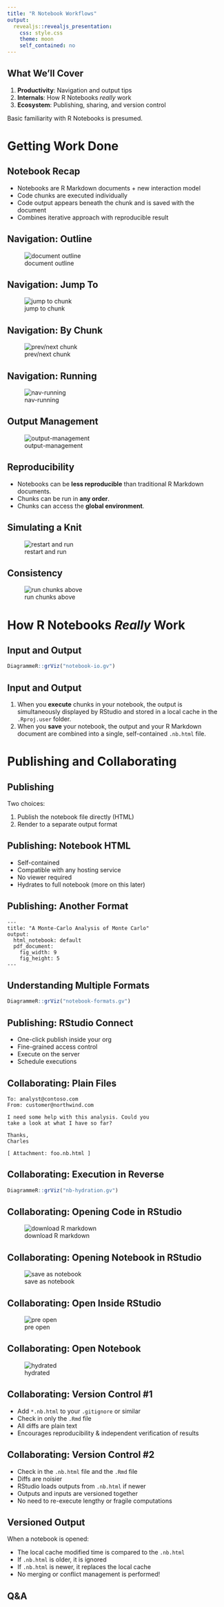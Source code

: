```yaml
---
title: "R Notebook Workflows"
output: 
  revealjs::revealjs_presentation:
    css: style.css
    theme: moon
    self_contained: no
---
```


## What We'll Cover

1. **Productivity**: Navigation and output tips
1. **Internals**: How R Notebooks *really* work
1. **Ecosystem**: Publishing, sharing, and version control

Basic familiarity with R Notebooks is presumed.

# Getting Work Done

## Notebook Recap

- Notebooks are R Markdown documents + new interaction model
- Code chunks are executed individually 
- Code output appears beneath the chunk and is saved with the document 
- Combines iterative approach with reproducible result

## Navigation: Outline

![document outline](outline.png)

## Navigation: Jump To

![jump to chunk](jump-to.png)

## Navigation: By Chunk

![prev/next chunk](nav-chunks.png)

## Navigation: Running

![nav-running](nav-running.png)

## Output Management

![output-management](output-management.png)

## Reproducibility

- Notebooks can be **less reproducible** than traditional R Markdown documents.
- Chunks can be run in **any order**. 
- Chunks can access the **global environment**.

## Simulating a Knit

![restart and run](restart-and-run.png)

## Consistency

![run chunks above](run-chunks-above.png)

# How R Notebooks *Really* Work

## Input and Output

```r
DiagrammeR::grViz("notebook-io.gv")
```

## Input and Output

1. When you **execute** chunks in your notebook, the output is simultaneously displayed by RStudio and stored in a local cache in the `.Rproj.user` folder.
1. When you **save** your notebook, the output and your R Markdown document are combined into a single, self-contained `.nb.html` file.

# Publishing and Collaborating

## Publishing

Two choices:

1. Publish the notebook file directly (HTML)
1. Render to a separate output format

## Publishing: Notebook HTML

- Self-contained 
- Compatible with any hosting service
- No viewer required
- Hydrates to full notebook (more on this later)

## Publishing: Another Format

    ---
    title: "A Monte-Carlo Analysis of Monte Carlo"
    output:
      html_notebook: default
      pdf_document:
        fig_width: 9
        fig_height: 5
    ---

## Understanding Multiple Formats

```r
DiagrammeR::grViz("notebook-formats.gv")
```

## Publishing: RStudio Connect

- One-click publish inside your org
- Fine-grained access control
- Execute on the server
- Schedule executions 

## Collaborating: Plain Files

    To: analyst@contoso.com
    From: customer@northwind.com
    
    I need some help with this analysis. Could you 
    take a look at what I have so far?
    
    Thanks,
    Charles
    
    [ Attachment: foo.nb.html ]

## Collaborating: Execution in Reverse

```r
DiagrammeR::grViz("nb-hydration.gv")
```

## Collaborating: Opening Code in RStudio

![download R markdown](download-rmd.png)


## Collaborating: Opening Notebook in RStudio

![save as notebook](save-as-nb-html.png)

## Collaborating: Open Inside RStudio

![pre open](pre-open.png)

## Collaborating: Open Notebook

![hydrated](hydrated-notebook.png)

## Collaborating: Version Control #1

- Add `*.nb.html` to your `.gitignore` or similar
- Check in only the `.Rmd` file
- All diffs are plain text
- Encourages reproducibility & independent verification of results

## Collaborating: Version Control #2

- Check in the `.nb.html` file and the `.Rmd` file
- Diffs are noisier
- RStudio loads outputs from `.nb.html` if newer
- Outputs and inputs are versioned together
- No need to re-execute lengthy or fragile computations

## Versioned Output

When a notebook is opened:

- The local cache modified time is compared to the `.nb.html` 
- If `.nb.html` is older, it is ignored
- If `.nb.html` is newer, it replaces the local cache
- No merging or conflict management is performed!

## Q&A



